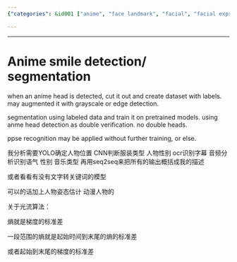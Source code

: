 ```yaml
---
{"categories": &id001 ["anime", "face landmark", "facial", "facial expression detection", "image segmentation", "pyjom", "smile"], "category": "Computer Vision", "date": "2022-05-11 03:48:39", "description": "The article discusses a method for detecting and segregating anime heads through processes such as object detection, segmentation, and their potential use in facial recognition. Additionally, it explores the possibility of analyzing character attributes including position, clothing type, gender, and subtitle recognition.", "tags": *id001, "title": "Anime smile detection_ segmentation"}

---
```


------

# Anime smile detection/ segmentation

when an anime head is detected, cut it out and create dataset with labels. may augmented it with grayscale or edge detection.

segmentation using labeled data and train it on pretrained models. using anme head detection as double verification. no double heads.

ppse recognition may be applied without further training, or else.

我分析需要YOLO确定人物位置 CNN判断服装类型 人物性别 ocr识别字幕 音频分析识别语气 性别 音乐类型 再用seq2seq来把所有的输出概括成我的描述

或者看看有没有文字转关键词的模型

可以的话加上人物姿态估计 动漫人物的

关于光流算法：

熵就是梯度的标准差

一段范围的熵就是起始时间到末尾的熵的标准差

或者起始到末尾的梯度的标准差

